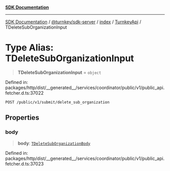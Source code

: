 [**SDK Documentation**](../../../../../../README.mdx)

***

[SDK Documentation](../../../../../../packages.mdx) / [@turnkey/sdk-server](../../../../README.mdx) / [index](../../../README.mdx) / [TurnkeyApi](../README.mdx) / TDeleteSubOrganizationInput

# Type Alias: TDeleteSubOrganizationInput

> **TDeleteSubOrganizationInput** = `object`

Defined in: packages/http/dist/\_\_generated\_\_/services/coordinator/public/v1/public\_api.fetcher.d.ts:37022

`POST /public/v1/submit/delete_sub_organization`

## Properties

### body

> **body**: [`TDeleteSubOrganizationBody`](TDeleteSubOrganizationBody.mdx)

Defined in: packages/http/dist/\_\_generated\_\_/services/coordinator/public/v1/public\_api.fetcher.d.ts:37023
